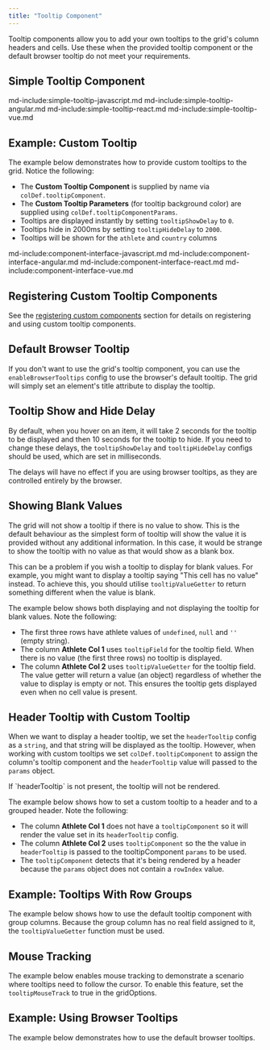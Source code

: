 ```yaml
---
title: "Tooltip Component"
---
```

  
Tooltip components allow you to add your own tooltips to the grid's column headers and cells. Use these when the provided tooltip component or the default browser tooltip do not meet your requirements.

## Simple Tooltip Component

md-include:simple-tooltip-javascript.md
md-include:simple-tooltip-angular.md
md-include:simple-tooltip-react.md
md-include:simple-tooltip-vue.md

## Example: Custom Tooltip

The example below demonstrates how to provide custom tooltips to the grid. Notice the following:

- The **Custom Tooltip Component** is supplied by name via `colDef.tooltipComponent`.
- The **Custom Tooltip Parameters** (for tooltip background color) are supplied using `colDef.tooltipComponentParams`.
- Tooltips are displayed instantly by setting `tooltipShowDelay` to `0`.
- Tooltips hide in 2000ms by setting `tooltipHideDelay` to `2000`.
- Tooltips will be shown for the `athlete` and `country` columns

<GridExampleRunner title='Custom Tooltip Component' name='custom-tooltip-component' type='generated'></GridExampleRunner>

md-include:component-interface-javascript.md
md-include:component-interface-angular.md
md-include:component-interface-react.md
md-include:component-interface-vue.md

<interface-documentation interfaceName='ITooltipParams' ></interface-documentation>

## Registering Custom Tooltip Components

See the [registering custom components](/components/#registering-custom-components) section for details on registering and using custom tooltip components.

## Default Browser Tooltip

If you don't want to use the grid's tooltip component, you can use the `enableBrowserTooltips` config to use the browser's default tooltip. The grid will simply set an element's title attribute to display the tooltip.

## Tooltip Show and Hide Delay

By default, when you hover on an item, it will take 2 seconds for the tooltip to be displayed and then 10 seconds for the tooltip to hide. If you need to change these delays, the `tooltipShowDelay` and `tooltipHideDelay` configs should be used, which are set in milliseconds.

<note>
The delays will have no effect if you are using browser tooltips, as they are controlled entirely by the browser.
</note>

## Showing Blank Values

The grid will not show a tooltip if there is no value to show. This is the default behaviour as the simplest form of tooltip will show the value it is provided without any additional information. In this case, it would be strange to show the tooltip with no value as that would show as a blank box.

This can be a problem if you wish a tooltip to display for blank values. For example, you might want to display a tooltip saying "This cell has no value" instead. To achieve this, you should utilise `tooltipValueGetter` to return something different when the value is blank.

The example below shows both displaying and not displaying the tooltip for blank values. Note the following:

- The first three rows have athlete values of `undefined`, `null` and `''` (empty string).
- The column **Athlete Col 1** uses `tooltipField` for the tooltip field. When there is no value (the first three rows) no tooltip is displayed.
- The column **Athlete Col 2** uses `tooltipValueGetter` for the tooltip field. The value getter will return a value (an object) regardless of whether the value to display is empty or not. This ensures the tooltip gets displayed even when no cell value is present.

<GridExampleRunner title='Blank Values' name='blank-values' type='generated'></GridExampleRunner>

## Header Tooltip with Custom Tooltip

When we want to display a header tooltip, we set the `headerTooltip` config as a `string`, and that string will be displayed as the tooltip. However, when working with custom tooltips we set `colDef.tooltipComponent` to assign the column's tooltip component and the `headerTooltip` value will passed to the `params` object.

<note>
If `headerTooltip` is not present, the tooltip will not be rendered.
</note>

The example below shows how to set a custom tooltip to a header and to a grouped header. Note the following:

- The column **Athlete Col 1** does not have a `tooltipComponent` so it will render the value set in its `headerTooltip` config.
- The column **Athlete Col 2** uses `tooltipComponent` so the the value in `headerTooltip` is passed to the tooltipComponent `params` to be used.
- The `tooltipComponent` detects that it's being rendered by a header because the `params` object does not contain a `rowIndex` value.

<GridExampleRunner title='Header Custom Tooltip' name='header-tooltip' type='generated'></GridExampleRunner>

## Example: Tooltips With Row Groups

The example below shows how to use the default tooltip component with group columns. Because the group column has no real field assigned to it, the `tooltipValueGetter` function must be used.


<GridExampleRunner title='Row Group Tooltip' name='rowgroups-tooltip' type='generated' options='{ "enterprise": true, "modules": ["clientside", "rowgrouping", "menu", "setfilter", "columnpanel"] }'></GridExampleRunner>

## Mouse Tracking

The example below enables mouse tracking to demonstrate a scenario where tooltips need to follow the cursor. To enable this feature, set the `tooltipMouseTrack` to true in the gridOptions.

<GridExampleRunner title='Tooltip Mouse Tracking' name='tooltip-mouse-tracking' type='generated' options='{ "extras": ["bootstrap"] }'></GridExampleRunner>

## Example: Using Browser Tooltips

The example below demonstrates how to use the default browser tooltips.

<GridExampleRunner title='Default Browser Tooltip' name='default-tooltip' type='generated' options='{ "modules": true }'></GridExampleRunner>

